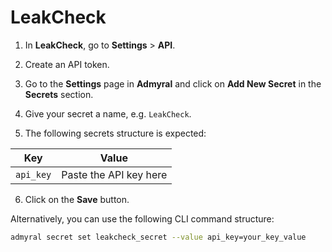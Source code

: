 # LeakCheck

1. In **LeakCheck**, go to **Settings** > **API**.

2. Create an API token.

3. Go to the **Settings** page in **Admyral** and click on **Add New Secret** in the **Secrets** section.

4. Give your secret a name, e.g. `LeakCheck`.

5. The following secrets structure is expected:

| Key       | Value                  |
| --------- | ---------------------- |
| `api_key` | Paste the API key here |

6. Click on the **Save** button.

Alternatively, you can use the following CLI command structure:

```bash
admyral secret set leakcheck_secret --value api_key=your_key_value
```
